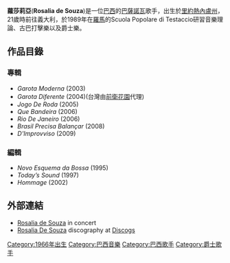 {{noteTA
|1=zh-hans:网志;zh-hant:網誌;zh-cn:博客;zh-tw:部落格;zh-hk:博客;zh-sg:部落格;zh-mo:博客;
}}
{{Infobox musical artist  
| name                = 羅莎莉亞
| image                 = Rosalia de Souza.jpg
| caption            = 2009年4月16日在[[羅馬|羅馬]]的Circolo degli Artisti演出
| image_size            = 
| background          = solo_singer
| birth_name          = Rosalia de Souza
| alias               = 
| Born                = {{Birth date and age|1966|7|4|mf=y}}<br/>[[里約熱內盧州|里約熱內盧州]], [[Rio_de_Janeiro_(state)|Rio de Janeiro]], [[巴西|巴西]]
| death_date                = 
| origin              = 
| instrument          = [[歌唱|歌唱]]
| genre               = [[Bossa_Nova|Bossa Nova]]
| occupation          = 
| years_active        = 
| label               = [[Avatar_Records|Avatar Records]]<br/>[[Schema_Records|Schema Records]]<br/>Phantom Sound & Vision
| associated_acts     = [[Nicola_Conte|Nicola Conte]]
| website                 = 
| current_members     = 
| past_members        = 
| notable_instruments = 
}}

'''蘿莎莉亞'''('''Rosalia de Souza''')是一位[[巴西|巴西]]的[[巴薩諾瓦|巴薩諾瓦]]歌手，出生於[[里約熱內盧州|里約熱內盧州]]，
21歲時前往義大利，於1989年在[[羅馬|羅馬]]的Scuola Popolare di Testaccio研習音樂理論、古巴打擊樂以及爵士樂。
==作品目錄==
===專輯===
*''Garota Moderna'' (2003)
*''Garota Diferente'' (2004)(台灣由[[前衛花園|前衛花園]]代理)
*''Jogo De Roda'' (2005)
*''Que Bandeira'' (2006)
*''Rio De Janeiro'' (2006)
*''Brasil Precisa Balançar'' (2008)
*''D'Improvviso'' (2009)
===編輯===
*''Novo Esquema da Bossa'' (1995)
*''Today’s Sound'' (1997)
*''Hommage'' (2002)
==外部連結==
* [http://www.flickr.com/photos/massivez/sets/72157617009407071 Rosalia de Souza] {{Wayback|url=http://www.flickr.com/photos/massivez/sets/72157617009407071 |date=20150601141621 }} in concert
* [http://www.discogs.com/artist/Rosalia+De+Souza Rosalia De Souza] {{Wayback|url=http://www.discogs.com/artist/Rosalia+De+Souza |date=20121110134507 }} discography at [[Discogs|Discogs]]
[[Category:1966年出生|Category:1966年出生]]
[[Category:巴西音樂|Category:巴西音樂]]
[[Category:巴西歌手|Category:巴西歌手]]
[[Category:爵士歌手|Category:爵士歌手]]